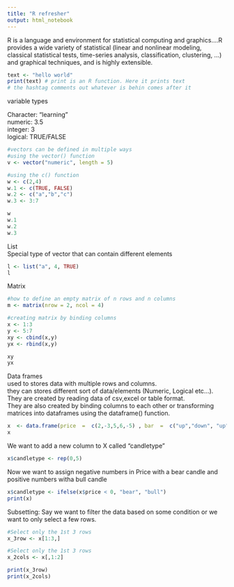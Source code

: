 ```yaml
---
title: "R refresher"
output: html_notebook
---
```

 
R is a language and environment for statistical computing and graphics....R provides a wide variety of statistical (linear and nonlinear modeling, classical statistical tests, time-series analysis, classification, clustering, ...) and graphical techniques, and is highly extensible.

```r
text <- "hello world"
print(text) # print is an R function. Here it prints text
# the hashtag comments out whatever is behin comes after it

```
variable types

Character: "learning"  
numeric: 3.5    
integer: 3  
logical: TRUE/FALSE

```r
#vectors can be defined in multiple ways
#using the vector() function
v <- vector("numeric", length = 5)

#using the c() function
w <- c(2,4) 
w.1 <- c(TRUE, FALSE)
w.2 <- c("a","b","c")
w.3 <- 3:7

w
w.1
w.2
w.3

```

List  
Special type of vector that can contain different elements
```r
l <- list("a", 4, TRUE)
l
```

Matrix
```r
#how to define an empty matrix of n rows and n columns
m <- matrix(nrow = 2, ncol = 4)

#creating matrix by binding columns
x <- 1:3
y <- 5:7
xy <- cbind(x,y)
yx <- rbind(x,y)

xy
yx
```

Data frames  
used to stores data with multiple rows and columns.   
they can stores different sort of data/elements (Numeric, Logical etc...).   
They are created by reading data of csv,excel or table format.   
They are also created by binding columns to each other or transforming matrices into dataframes using the dataframe() function.
```r
x  <- data.frame(price  =  c(2,-3,5,6,-5) , bar  =  c("up","down", "up", "up", "down"))
x
```

We want to add a new column to X called "candletype"

```r
x$candletype <- rep(0,5)
```

Now we want to assign negative numbers in Price with a bear candle and positive numbers witha bull candle

```r
x$candletype <- ifelse(x$price < 0, "bear", "bull")
print(x)
```

Subsetting:  Say we want to filter the data based on some condition or we want to only select a few rows.
```r
#Select only the 1st 3 rows
x_3row <- x[1:3,]

#Select only the 1st 3 rows
x_2cols <- x[,1:2]

print(x_3row)
print(x_2cols)
```

